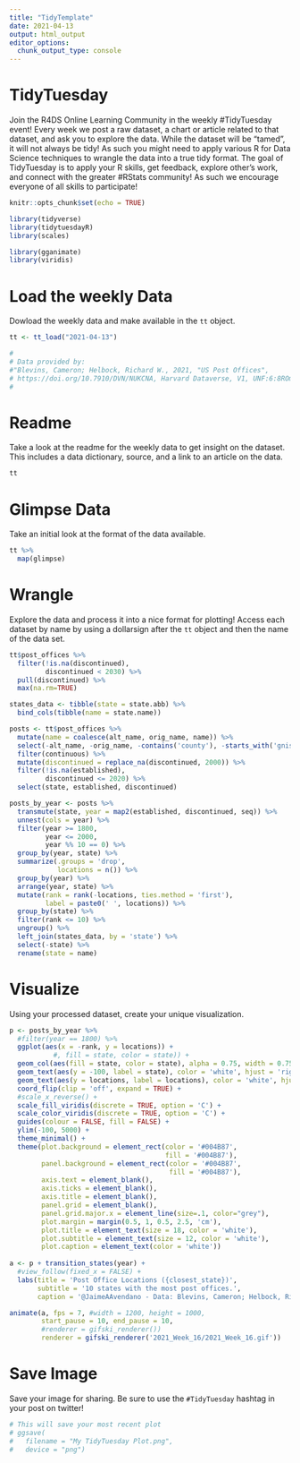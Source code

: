 ```yaml
---
title: "TidyTemplate"
date: 2021-04-13
output: html_output
editor_options: 
  chunk_output_type: console
---
```


# TidyTuesday

Join the R4DS Online Learning Community in the weekly #TidyTuesday event!
Every week we post a raw dataset, a chart or article related to that dataset, and ask you to explore the data.
While the dataset will be “tamed”, it will not always be tidy! As such you might need to apply various R for Data Science techniques to wrangle the data into a true tidy format.
The goal of TidyTuesday is to apply your R skills, get feedback, explore other’s work, and connect with the greater #RStats community!
As such we encourage everyone of all skills to participate!

```r

knitr::opts_chunk$set(echo = TRUE)

library(tidyverse)
library(tidytuesdayR)
library(scales)

library(gganimate)
library(viridis)
```

# Load the weekly Data

Dowload the weekly data and make available in the `tt` object.

```r

tt <- tt_load("2021-04-13")

#
# Data provided by:
#"Blevins, Cameron; Helbock, Richard W., 2021, "US Post Offices", 
# https://doi.org/10.7910/DVN/NUKCNA, Harvard Dataverse, V1, UNF:6:8ROmiI5/4qA8jHrt62PpyA== [fileUNF]"
#

```


# Readme

Take a look at the readme for the weekly data to get insight on the dataset.
This includes a data dictionary, source, and a link to an article on the data.

```r

tt

```


# Glimpse Data

Take an initial look at the format of the data available.

```r

tt %>% 
  map(glimpse)

```

# Wrangle

Explore the data and process it into a nice format for plotting! Access each dataset by name by using a dollarsign after the `tt` object and then the name of the data set.

```r

tt$post_offices %>%
  filter(!is.na(discontinued),
         discontinued < 2030) %>%
  pull(discontinued) %>%
  max(na.rm=TRUE)

states_data <- tibble(state = state.abb) %>%
  bind_cols(tibble(name = state.name))

posts <- tt$post_offices %>%
  mutate(name = coalesce(alt_name, orig_name, name)) %>%
  select(-alt_name, -orig_name, -contains('county'), -starts_with('gnis')) %>%
  filter(continuous) %>%
  mutate(discontinued = replace_na(discontinued, 2000)) %>% 
  filter(!is.na(established),
         discontinued <= 2020) %>%
  select(state, established, discontinued)

posts_by_year <- posts %>%
  transmute(state, year = map2(established, discontinued, seq)) %>%
  unnest(cols = year) %>%
  filter(year >= 1800,
         year <= 2000,
         year %% 10 == 0) %>%
  group_by(year, state) %>%
  summarize(.groups = 'drop',
            locations = n()) %>%
  group_by(year) %>%
  arrange(year, state) %>% 
  mutate(rank = rank(-locations, ties.method = 'first'),
         label = paste0(' ', locations)) %>%
  group_by(state) %>%
  filter(rank <= 10) %>%
  ungroup() %>%
  left_join(states_data, by = 'state') %>%
  select(-state) %>%
  rename(state = name)

```


# Visualize

Using your processed dataset, create your unique visualization.

```r

p <- posts_by_year %>%
  #filter(year == 1800) %>%
  ggplot(aes(x = -rank, y = locations)) + 
           #, fill = state, color = state)) +
  geom_col(aes(fill = state, color = state), alpha = 0.75, width = 0.75) +
  geom_text(aes(y = -100, label = state), color = 'white', hjust = 'right', vjust = 0.5) +
  geom_text(aes(y = locations, label = locations), color = 'white', hjust = -0.25) +
  coord_flip(clip = 'off', expand = TRUE) +
  #scale_x_reverse() +
  scale_fill_viridis(discrete = TRUE, option = 'C') + 
  scale_color_viridis(discrete = TRUE, option = 'C') + 
  guides(colour = FALSE, fill = FALSE) +
  ylim(-100, 5000) +
  theme_minimal() + 
  theme(plot.background = element_rect(color = '#004B87',
                                       fill = '#004B87'),
        panel.background = element_rect(color = '#004B87',
                                        fill = '#004B87'),
        axis.text = element_blank(),
        axis.ticks = element_blank(),
        axis.title = element_blank(),
        panel.grid = element_blank(),
        panel.grid.major.x = element_line(size=.1, color="grey"),
        plot.margin = margin(0.5, 1, 0.5, 2.5, 'cm'),
        plot.title = element_text(size = 18, color = 'white'),
        plot.subtitle = element_text(size = 12, color = 'white'),
        plot.caption = element_text(color = 'white'))
  
a <- p + transition_states(year) +
  #view_follow(fixed_x = FALSE) +
  labs(title = 'Post Office Locations ({closest_state})',
       subtitle = '10 states with the most post offices.',
       caption = '@JaimeAAvendano - Data: Blevins, Cameron; Helbock, Richard W.')

animate(a, fps = 7, #width = 1200, height = 1000,
        start_pause = 10, end_pause = 10,
        #renderer = gifski_renderer())  
        renderer = gifski_renderer('2021_Week_16/2021_Week_16.gif'))  
```

# Save Image

Save your image for sharing. Be sure to use the `#TidyTuesday` hashtag in your post on twitter! 

```r

# This will save your most recent plot
# ggsave(
#   filename = "My TidyTuesday Plot.png",
#   device = "png")

```
